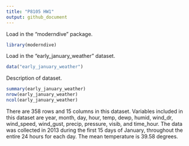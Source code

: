 ```yaml
---
title: "P8105 HW1"
output: github_document
---
```


Load in the "moderndive" package.

```r
library(moderndive)
```

Load in the "early_january_weather" dataset.

```r
data("early_january_weather")
```

Description of dataset.

```r
summary(early_january_weather)
nrow(early_january_weather)
ncol(early_january_weather)
```

There are 358 rows and 15 columns in this dataset. 
Variables included in this dataset are year, month, day, hour, temp, dewp, humid, wind_dr, wind_speed, wind_gust, precip, pressure, visib, and time_hour.
The data was collected in 2013 during the first 15 days of January, throughout the entire 24 hours for each day.
The mean temperature is 39.58 degrees. 
